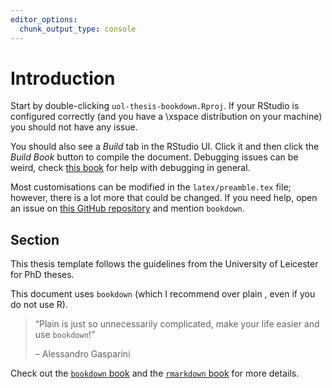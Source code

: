 ```yaml
---
editor_options: 
  chunk_output_type: console
---
```


# Introduction {#intro}

Start by double-clicking `uol-thesis-bookdown.Rproj`.
If your RStudio is configured correctly (and you have a \LaTeX\xspace distribution on your machine) you should not have any issue.

You should also see a _Build_ tab in the RStudio UI. 
Click it and then click the _Build Book_ button to compile the document.
Debugging issues can be weird, check [this book](https://www.goodreads.com/en/book/show/29437996-copying-and-pasting-from-stack-overflow) for help with debugging in general.

Most customisations can be modified in the `latex/preamble.tex` file; however, there is a lot more that could be changed.
If you need help, open an issue on [this GitHub repository](https://github.com/ellessenne/uol-thesis) and mention `bookdown`.

## Section {#intro-section}

This thesis template follows the guidelines from the University of Leicester for PhD theses.

This document uses `bookdown` (which I recommend over plain \LaTeX, even if you do not use R).

> "Plain \LaTeX is just so unnecessarily complicated, make your life easier and use `bookdown`!"
>
> -- Alessandro Gasparini

Check out the [`bookdown` book](https://bookdown.org/yihui/bookdown/) and the [`rmarkdown` book](https://bookdown.org/yihui/rmarkdown/) for more details.

